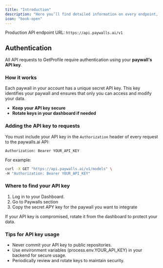 ```yaml
---
title: "Introduction"
description: "Here you’ll find detailed information on every endpoint, including request parameters, response formats, and examples."
icon: "book-open"
---
```


<Note>Production API endpoint URL: `https://api.paywalls.ai/v1`</Note>

## Authentication

All API requests to GetProfile require authentication using your **paywall's API key**.

### How it works

Each paywall in your account has a unique secret API key. This key identifies your paywall and ensures that only you can access and modify your data.

- **Keep your API key secure**
- **Rotate keys in your dashboard if needed**

### Adding the API key to requests

You must include your API key in the `Authorization` header of every request to the paywalls.ai API:

```shellscript
Authorization: Bearer YOUR_API_KEY
```

For example:

```bash
curl -X GET "https://api.paywalls.ai/v1/models" \
-H "Authorization: Bearer YOUR_API_KEY"
```

### Where to find your API key

1. Log in to your Dashboard.
2. Go to Paywalls section
3. Copy the secret APY key for the paywall you want to integrate

<Warning>
  If your API key is compromised, rotate it from the dashboard to protect your
  data.
</Warning>

### Tips for API key usage

- Never commit your API key to public repositories.
- Use environment variables (process.env.YOUR_API_KEY) in your backend for secure usage.
- Periodically review and rotate keys to maintain security.
